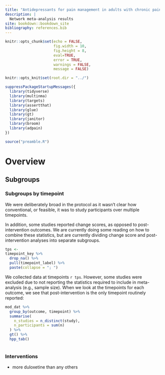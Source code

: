 ```yaml
---
title: "Antidepressants for pain management in adults with chronic pain"
description: |
  Network meta-analysis results
site: bookdown::bookdown_site
bibliography: references.bib
---
```


```r
knitr::opts_chunk$set(echo = FALSE,
                      fig.width = 10,
                      fig.height = 8,
                      eval=TRUE,
                      error = TRUE,
                      warnings = FALSE, 
                      message = FALSE)

knitr::opts_knit$set(root.dir = "../")

suppressPackageStartupMessages({
  library(tidyverse)
  library(multinma)
  library(targets)
  library(assertthat)
  library(glue)
  library(gt)
  library(janitor)
  library(broom)
  library(adpain)
})

source("preamble.R")

```

# Overview

## Subgroups

### Subgroups by timepoint

We were deliberately broad in the protocol as it wasn't clear how conventional, or feasible, it was to study participants over multiple timepoints. 

In addition, some studies reported change scores, as opposed to post-intervention outcomes. We are currently doing some reading on how to combine these statistics, but are currently dividing change score and post-intervention analyses into separate subgroups. 


```r
tps <-
timepoint_key %>% 
  drop_na() %>% 
  pull(timepoint_label) %>% 
  paste(collapse = "; ")

```

We collected data at timepoints `r tps`. However, some studies were excluded due to not reporting the statistics required to include in meta-analysis (e.g., sample size). When we look at the timepoints for each outcome, we see that post-intervention is the only timepoint routinely reported:

```r
mod_dat %>% 
  group_by(outcome, timepoint) %>% 
  summarise(
    n_studies = n_distinct(study),
    n_participants = sum(n)
  ) %>% 
  gt() %>% 
  hpp_tab()
  
```

### Interventions

- more duloxetine than any others

